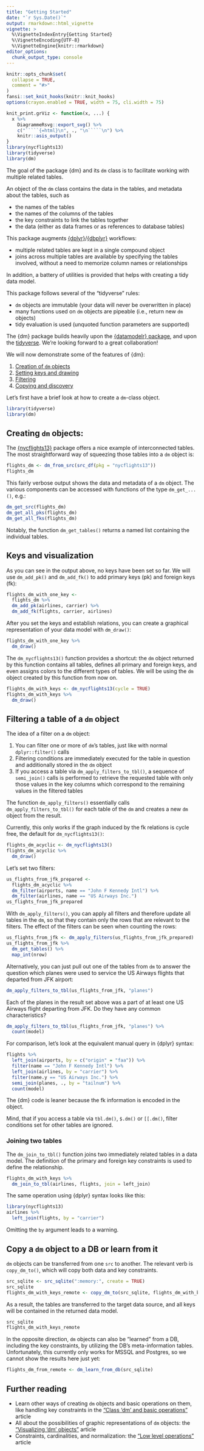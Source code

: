 ```yaml
---
title: "Getting Started"
date: "`r Sys.Date()`"
output: rmarkdown::html_vignette
vignette: >
  %\VignetteIndexEntry{Getting Started}
  %\VignetteEncoding{UTF-8}
  %\VignetteEngine{knitr::rmarkdown}
editor_options: 
  chunk_output_type: console
---
```


```r
knitr::opts_chunk$set(
  collapse = TRUE,
  comment = "#>"
)
fansi::set_knit_hooks(knitr::knit_hooks)
options(crayon.enabled = TRUE, width = 75, cli.width = 75)

knit_print.grViz <- function(x, ...) {
  x %>% 
    DiagrammeRsvg::export_svg() %>% 
    c("`````{=html}\n", ., "\n`````\n") %>% 
    knitr::asis_output()
}
library(nycflights13)
library(tidyverse)
library(dm)
```

The goal of the package {dm} and its `dm` class is to facilitate working with multiple related tables.

An object of the `dm` class contains the data in the tables, and metadata about the tables, such as

- the names of the tables
- the names of the columns of the tables
- the key constraints to link the tables together
- the data (either as data frames or as references to database tables)

This package augments [{dplyr}](https://dplyr.tidyverse.org/)/[{dbplyr}](https://dbplyr.tidyverse.org/) workflows:

- multiple related tables are kept in a single compound object
- joins across multiple tables are available by specifying the tables involved, without a need to memorize column names or relationships

In addition, a battery of utilities is provided that helps with creating a tidy data model.

This package follows several of the "tidyverse" rules:

- `dm` objects are immutable (your data will never be overwritten in place)
- many functions used on `dm` objects are pipeable (i.e., return new `dm` objects)
- tidy evaluation is used (unquoted function parameters are supported)

The {dm} package builds heavily upon the [{datamodelr} package](https://github.com/bergant/datamodelr), and upon the [tidyverse](https://www.tidyverse.org/).
We're looking forward to a great collaboration!

We will now demonstrate some of the features of {dm}:

1. [Creation of `dm` objects](#create)
1. [Setting keys and drawing](#keys)
1. [Filtering](#filter)
1. [Copying and discovery](#copy)

Let's first have a brief look at how to create a `dm`-class object.

```r
library(tidyverse)
library(dm)
```


## Creating `dm` objects: {#create}

The [{nycflights13}](https://github.com/hadley/nycflights13) package offers a nice example of interconnected tables.
The most straightforward way of squeezing those tables into a `dm` object is:

```r
flights_dm <- dm_from_src(src_df(pkg = "nycflights13"))
flights_dm
```

This fairly verbose output shows the data and metadata of a `dm` object.
The various components can be accessed with functions of the type `dm_get_...()`, e.g.:

```r
dm_get_src(flights_dm)
dm_get_all_pks(flights_dm)
dm_get_all_fks(flights_dm)
```

Notably, the function `dm_get_tables()` returns a named list containing the individual tables.

## Keys and visualization {#keys}

As you can see in the output above, no keys have been set so far.
We will use `dm_add_pk()` and `dm_add_fk()` to add primary keys (pk) and foreign keys (fk):

```r
flights_dm_with_one_key <- 
  flights_dm %>% 
  dm_add_pk(airlines, carrier) %>% 
  dm_add_fk(flights, carrier, airlines)
```

After you set the keys and establish relations, you can create a graphical representation of your data model with `dm_draw()`:

```r
flights_dm_with_one_key %>% 
  dm_draw()
```

The `dm_nycflights13()` function provides a shortcut: the `dm` object returned by this function contains all tables, defines all primary and foreign keys, and even assigns colors to the different types of tables.
We will be using the `dm` object created by this function from now on.

```r
flights_dm_with_keys <- dm_nycflights13(cycle = TRUE)
flights_dm_with_keys %>% 
  dm_draw()
```


## Filtering a table of a `dm` object {#filter}

The idea of a filter on a `dm` object:

1. You can filter one or more of `dm`'s tables, just like with normal `dplyr::filter()` calls
1. Filtering conditions are immediately executed for the table in question and additionally stored in the `dm` object
1. If you access a table via `dm_apply_filters_to_tbl()`, a sequence of `semi_join()` calls is performed to retrieve the requested table with only those values in the key columns which correspond to the remaining values in the filtered tables

The function `dm_apply_filters()` essentially calls `dm_apply_filters_to_tbl()` for each table of the `dm` and creates a new `dm` object from the result.

Currently, this only works if the graph induced by the fk relations is cycle free, the default for `dm_nycflights13()`:

```r
flights_dm_acyclic <- dm_nycflights13()
flights_dm_acyclic %>% 
  dm_draw()
```

Let's set two filters:

```r
us_flights_from_jfk_prepared <- 
  flights_dm_acyclic %>%
  dm_filter(airports, name == "John F Kennedy Intl") %>% 
  dm_filter(airlines, name == "US Airways Inc.")
us_flights_from_jfk_prepared
```

With `dm_apply_filters()`, you can apply all filters and therefore update all tables in the `dm`, so that they contain only the rows that are relevant to the filters. 
The effect of the filters can be seen when counting the rows:

```r
us_flights_from_jfk <- dm_apply_filters(us_flights_from_jfk_prepared)
us_flights_from_jfk %>% 
  dm_get_tables() %>% 
  map_int(nrow)
```

Alternatively, you can just pull out one of the tables from `dm` to answer the question which planes were used to service the US Airways flights that departed from JFK airport:

```r
dm_apply_filters_to_tbl(us_flights_from_jfk, "planes")
```

Each of the planes in the result set above was a part of at least one US Airways flight departing from JFK.
Do they have any common characteristics?

```r
dm_apply_filters_to_tbl(us_flights_from_jfk, "planes") %>% 
  count(model)
```

For comparison, let's look at the equivalent manual query in {dplyr} syntax:

```r
flights %>% 
  left_join(airports, by = c("origin" = "faa")) %>% 
  filter(name == "John F Kennedy Intl") %>%
  left_join(airlines, by = "carrier") %>% 
  filter(name.y == "US Airways Inc.") %>%
  semi_join(planes, ., by = "tailnum") %>% 
  count(model)
```

The {dm} code is leaner because the fk information is encoded in the object.

Mind, that if you access a table via `tbl.dm()`, `$.dm()` or `[[.dm()`, filter conditions set for other tables are ignored.

### Joining two tables {#join}

The `dm_join_to_tbl()` function joins two immediately related tables in a data model.
The definition of the primary and foreign key constraints is used to define the relationship.

```r
flights_dm_with_keys %>%
  dm_join_to_tbl(airlines, flights, join = left_join)
```

The same operation using {dplyr} syntax looks like this:

```r
library(nycflights13)
airlines %>% 
  left_join(flights, by = "carrier")
```

Omitting the `by` argument leads to a warning.

## Copy a `dm` object to a DB or learn from it {#copy}

`dm` objects can be transferred from one `src` to another.
The relevant verb is `copy_dm_to()`, which will copy both data and key constraints.

```r
src_sqlite <- src_sqlite(":memory:", create = TRUE)
src_sqlite
flights_dm_with_keys_remote <- copy_dm_to(src_sqlite, flights_dm_with_keys)
```

As a result, the tables are transferred to the target data source, and all keys will be contained in the returned data model.

```r
src_sqlite
flights_dm_with_keys_remote
```

In the opposite direction, `dm` objects can also be "learned" from a DB, including the key constraints, by utilizing the DB's meta-information tables.
Unfortunately, this currently only works for MSSQL and Postgres, so we cannot show the results here just yet:

```r
flights_dm_from_remote <- dm_learn_from_db(src_sqlite)
```

## Further reading

- Learn other ways of creating `dm` objects and basic operations on them, like handling key constraints in the ["Class 'dm' and basic operations"](https://krlmlr.github.io/dm/articles/dm-class-and-basic-operations.html) article
- All about the possibilities of graphic representations of `dm` objects: the ["Visualizing 'dm' objects"](https://krlmlr.github.io/dm/articles/dm-visualization.html) article
- Constraints, cardinalities, and normalization: the ["Low level operations"](https://krlmlr.github.io/dm/articles/dm-low-level.html) article
